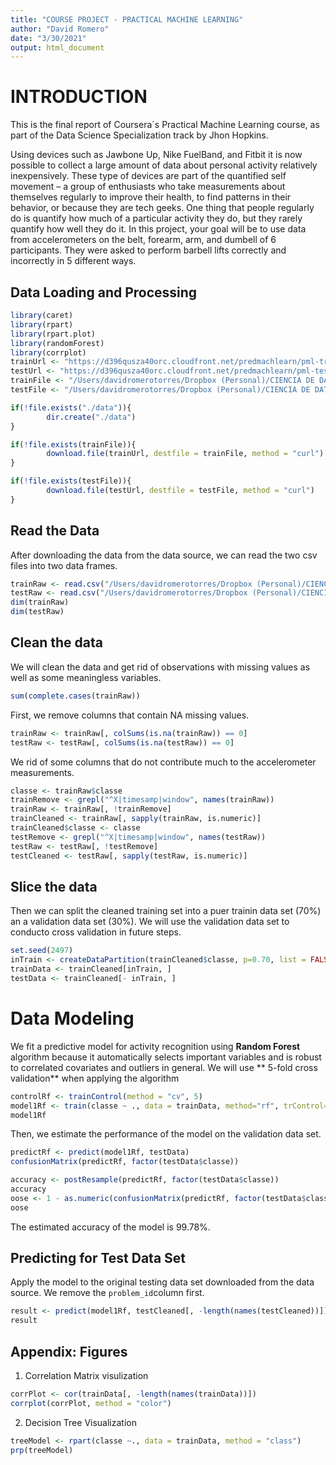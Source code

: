 ```yaml
---
title: "COURSE PROJECT - PRACTICAL MACHINE LEARNING"
author: "David Romero"
date: "3/30/2021"
output: html_document
---
```


# INTRODUCTION

This is the final report of Coursera´s Practical Machine Learning course, as part of the Data Science Specialization track by Jhon Hopkins.

Using devices such as Jawbone Up, Nike FuelBand, and Fitbit it is now possible to collect a large amount of data about personal activity relatively inexpensively. These type of devices are part of the quantified self movement – a group of enthusiasts who take measurements about themselves regularly to improve their health, to find patterns in their behavior, or because they are tech geeks. One thing that people regularly do is quantify how much of a particular activity they do, but they rarely quantify how well they do it. In this project, your goal will be to use data from accelerometers on the belt, forearm, arm, and dumbell of 6 participants. They were asked to perform barbell lifts correctly and incorrectly in 5 different ways.

## Data Loading and Processing

```r
library(caret)
library(rpart)
library(rpart.plot)
library(randomForest)
library(corrplot)
trainUrl <- "https://d396qusza40orc.cloudfront.net/predmachlearn/pml-training.csv"
testUrl <- "https://d396qusza40orc.cloudfront.net/predmachlearn/pml-testing.csv"
trainFile <- "/Users/davidromerotorres/Dropbox (Personal)/CIENCIA DE DATOS/MACHINE LEARNING/Machine learning/FINAL PROJECT MACHINE LEARNING/data/pml-training.csv"
testFile <- "/Users/davidromerotorres/Dropbox (Personal)/CIENCIA DE DATOS/MACHINE LEARNING/Machine learning/FINAL PROJECT MACHINE LEARNING/data/pml-testing.csv"

if(!file.exists("./data")){
        dir.create("./data")
}

if(!file.exists(trainFile)){
        download.file(trainUrl, destfile = trainFile, method = "curl")
}

if(!file.exists(testFile)){
        download.file(testUrl, destfile = testFile, method = "curl")
}
```
## Read the Data

After downloading the data from the data source, we can read the two csv files into two data frames.

```r
trainRaw <- read.csv("/Users/davidromerotorres/Dropbox (Personal)/CIENCIA DE DATOS/MACHINE LEARNING/Machine learning/FINAL PROJECT MACHINE LEARNING/data/pml-training.csv")
testRaw <- read.csv("/Users/davidromerotorres/Dropbox (Personal)/CIENCIA DE DATOS/MACHINE LEARNING/Machine learning/FINAL PROJECT MACHINE LEARNING/data/pml-testing.csv")
dim(trainRaw)
dim(testRaw)
```

## Clean the data

We will clean the data and get rid of observations with missing values as well as some meaningless variables.

```r
sum(complete.cases(trainRaw))
```

First, we remove columns that contain NA missing values.

```r
trainRaw <- trainRaw[, colSums(is.na(trainRaw)) == 0]
testRaw <- testRaw[, colSums(is.na(testRaw)) == 0]
```

We rid of some columns that do not contribute much to the accelerometer measurements.

```r
classe <- trainRaw$classe
trainRemove <- grepl("^X|timesamp|window", names(trainRaw))
trainRaw <- trainRaw[, !trainRemove]
trainCleaned <- trainRaw[, sapply(trainRaw, is.numeric)]
trainCleaned$classe <- classe
testRemove <- grepl("^X|timesamp|window", names(testRaw))
testRaw <- testRaw[, !testRemove]
testCleaned <- testRaw[, sapply(testRaw, is.numeric)]
```

## Slice the data

Then we can split the cleaned training set into a puer trainin data set (70%) an a validation data set (30%). We will use the validation data set to conducto cross validation in future steps.

```r
set.seed(2497)
inTrain <- createDataPartition(trainCleaned$classe, p=0.70, list = FALSE)
trainData <- trainCleaned[inTrain, ]
testData <- trainCleaned[- inTrain, ]
```

# Data Modeling

We fit a predictive model for activity recognition using **Random Forest** algorithm because it automatically selects important variables and is robust to correlated covariates and outliers in general. We will use ** 5-fold cross validation** when applying the algorithm

```r
controlRf <- trainControl(method = "cv", 5)
model1Rf <- train(classe ~ ., data = trainData, method="rf", trControl=controlRf, ntree=250)
model1Rf
```

Then, we estimate the performance of the model on the validation data set.

```r
predictRf <- predict(model1Rf, testData)
confusionMatrix(predictRf, factor(testData$classe))
```

```r
accuracy <- postResample(predictRf, factor(testData$classe))
accuracy
oose <- 1 - as.numeric(confusionMatrix(predictRf, factor(testData$classe))$overall[1])
oose
```

The estimated accuracy of the model is 99.78%.

## Predicting for Test Data Set

Apply the model to the original testing data set downloaded from the data source. We remove the `problem_id`column first.

```r
result <- predict(model1Rf, testCleaned[, -length(names(testCleaned))])
result
```

## Appendix: Figures

1. Correlation Matrix visulization
```r
corrPlot <- cor(trainData[, -length(names(trainData))])
corrplot(corrPlot, method = "color")
```

2. Decision Tree Visualization
```r
treeModel <- rpart(classe ~., data = trainData, method = "class")
prp(treeModel)
```
